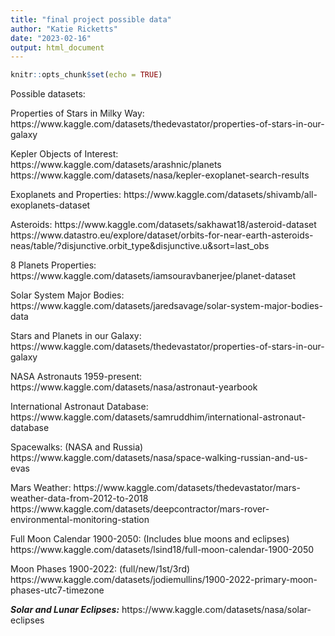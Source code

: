 ```yaml
---
title: "final project possible data"
author: "Katie Ricketts"
date: "2023-02-16"
output: html_document
---
```


```r
knitr::opts_chunk$set(echo = TRUE)
```

Possible datasets:

Properties of Stars in Milky Way:
https://www.kaggle.com/datasets/thedevastator/properties-of-stars-in-our-galaxy

Kepler Objects of Interest:
https://www.kaggle.com/datasets/arashnic/planets
https://www.kaggle.com/datasets/nasa/kepler-exoplanet-search-results

Exoplanets and Properties:
https://www.kaggle.com/datasets/shivamb/all-exoplanets-dataset

Asteroids:
https://www.kaggle.com/datasets/sakhawat18/asteroid-dataset
https://www.datastro.eu/explore/dataset/orbits-for-near-earth-asteroids-neas/table/?disjunctive.orbit_type&disjunctive.u&sort=last_obs

8 Planets Properties:
https://www.kaggle.com/datasets/iamsouravbanerjee/planet-dataset 

Solar System Major Bodies:
https://www.kaggle.com/datasets/jaredsavage/solar-system-major-bodies-data 

Stars and Planets in our Galaxy:
https://www.kaggle.com/datasets/thedevastator/properties-of-stars-in-our-galaxy

NASA Astronauts 1959-present:
https://www.kaggle.com/datasets/nasa/astronaut-yearbook

International Astronaut Database:
https://www.kaggle.com/datasets/samruddhim/international-astronaut-database 

Spacewalks: (NASA and Russia)
https://www.kaggle.com/datasets/nasa/space-walking-russian-and-us-evas

Mars Weather:
https://www.kaggle.com/datasets/thedevastator/mars-weather-data-from-2012-to-2018
https://www.kaggle.com/datasets/deepcontractor/mars-rover-environmental-monitoring-station

Full Moon Calendar 1900-2050: (Includes blue moons and eclipses)
https://www.kaggle.com/datasets/lsind18/full-moon-calendar-1900-2050

Moon Phases 1900-2022: (full/new/1st/3rd)
https://www.kaggle.com/datasets/jodiemullins/1900-2022-primary-moon-phases-utc7-timezone

***Solar and Lunar Eclipses:***
https://www.kaggle.com/datasets/nasa/solar-eclipses
